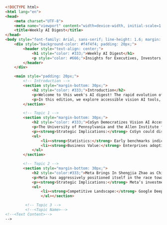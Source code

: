 ```html
<!DOCTYPE html>
<html lang="en">
<head>
    <meta charset="UTF-8">
    <meta name="viewport" content="width=device-width, initial-scale=1.0">
    <title>Weekly AI Digest</title>
</head>
<body style="font-family: Arial, sans-serif; line-height: 1.6; margin: 0; padding: 0;">
    <div style="background-color: #f4f4f4; padding: 20px;">
        <header style="text-align: center;">
            <h1 style="color: #333;">Weekly AI Digest</h1>
            <p style="color: #666;">Insights for Executives, Investors, and Tech Leaders | October Edition</p>
        </header>
    </div>

    <main style="padding: 20px;">
        <!-- Introduction -->
        <section style="margin-bottom: 30px;">
            <h2 style="color: #333;">Introduction</h2>
            <p>Welcome to this week's AI digest! The rapid evolution of artificial intelligence continues to generate groundbreaking innovations and strategic shifts across industries. From new AI architectures redefining efficiency to substantial funding rounds that signal market confidence, this week’s developments offer critical insights into the future of technology and business.</p>
            <p>In this edition, we explore accessible vision AI tools, superintelligence leadership changes at Meta, transformative startups in industrial and medical AI spaces, and the emerging role of insurance in mitigating risks associated with deploying advanced systems like GPT-5. Let’s dive into the key stories shaping the week.</p>
        </section>

        <!-- Topic 1 -->
        <section style="margin-bottom: 30px;">
            <h2 style="color: #333;">CoSyn Democratizes Vision AI Accessibility</h2>
            <p>The University of Pennsylvania and the Allen Institute for Artificial Intelligence have unveiled CoSyn—a revolutionary open-source tool that democratizes access to vision-based AI capabilities comparable to OpenAI's GPT-4V. While proprietary models often require extensive computational resources or licensing fees, CoSyn opens doors for developers and enterprises looking for cost-efficient alternatives.</p>
            <p><strong>Strategic Implications:</strong> CoSyn could disrupt industries reliant on visual data processing—ranging from autonomous vehicles to e-commerce image recognition—and intensify competition between open-source initiatives and commercial giants like OpenAI.</p>
            <ul>
                <li><strong>Statistics:</strong> Early benchmarks indicate CoSyn achieves a 95% accuracy rate on visual reasoning tasks compared to GPT-4V’s reported performance levels.</li>
                <li><strong>Business Value:</strong> Enterprises adopting open-source solutions can reduce costs by up to 40%, according to industry estimates.</li>
            </ul>
        </section>

        <!-- Topic 2 -->
        <section style="margin-bottom: 30px;">
            <h2 style="color:#333;">Meta Brings In Shengjia Zhao as Chief Scientist</h2>
            <p>Meta has aggressively positioned itself in the race toward superintelligent platforms by naming Shengjia Zhao as Chief Scientist of its Superintelligence Labs. Zhao was a co-creator of OpenAI's GPT-4, underscoring Meta’s determination to poach top-tier talent from competitors.</p>
            <p><strong>Strategic Implications:</strong> Meta’s investment signals its intent to dominate foundational technologies that could underpin future consumer applications such as AR/VR interfaces powered by superintelligence-level reasoning capabilities.</p>
            <ul>
                <li><strong>Competitive Landscape:</strong> Google DeepMind recently achieved breakthroughs with Gemini while Anthropic focuses on safety research—highlighting fierce rivalry across key players in cutting-edge AI development.</li>
                </ul></section>

         <!-- Topic 3 -->
         <!--<Topic Name>-->
<!--<Text Content>-->
-->
